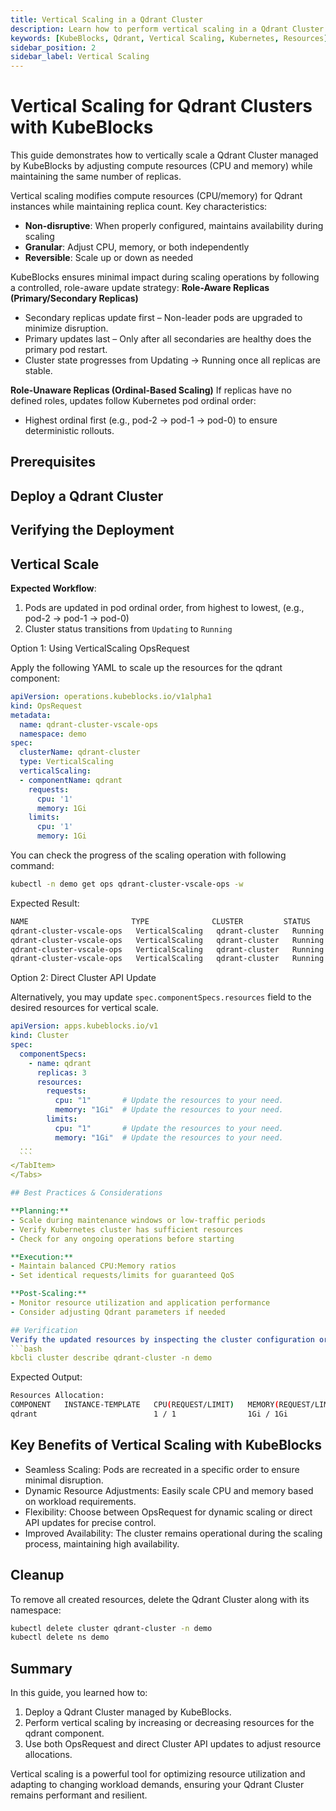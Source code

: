 ```yaml
---
title: Vertical Scaling in a Qdrant Cluster
description: Learn how to perform vertical scaling in a Qdrant Cluster managed by KubeBlocks to optimize resource utilization and improve performance.
keywords: [KubeBlocks, Qdrant, Vertical Scaling, Kubernetes, Resources]
sidebar_position: 2
sidebar_label: Vertical Scaling
---
```





# Vertical Scaling for Qdrant Clusters with KubeBlocks

This guide demonstrates how to vertically scale a Qdrant Cluster managed by KubeBlocks by adjusting compute resources (CPU and memory) while maintaining the same number of replicas.

Vertical scaling modifies compute resources (CPU/memory) for Qdrant instances while maintaining replica count. Key characteristics:

- **Non-disruptive**: When properly configured, maintains availability during scaling
- **Granular**: Adjust CPU, memory, or both independently
- **Reversible**: Scale up or down as needed

KubeBlocks ensures minimal impact during scaling operations by following a controlled, role-aware update strategy:
**Role-Aware Replicas (Primary/Secondary Replicas)**
- Secondary replicas update first – Non-leader pods are upgraded to minimize disruption.
- Primary updates last – Only after all secondaries are healthy does the primary pod restart.
- Cluster state progresses from Updating → Running once all replicas are stable.

**Role-Unaware Replicas (Ordinal-Based Scaling)**
If replicas have no defined roles, updates follow Kubernetes pod ordinal order:
- Highest ordinal first (e.g., pod-2 → pod-1 → pod-0) to ensure deterministic rollouts.

## Prerequisites


<Prerequisites />

## Deploy a Qdrant Cluster


<CreateCluster />

## Verifying the Deployment


<VerifyCluster />

## Vertical Scale

**Expected Workflow**:

1. Pods are updated in pod ordinal order, from highest to lowest, (e.g., pod-2 → pod-1 → pod-0)
1. Cluster status transitions from `Updating` to `Running`

<Tabs>
  <TabItem value="opsRequest" label="OpsRequest API" default>
  Option 1: Using VerticalScaling OpsRequest

  Apply the following YAML to scale up the resources for the qdrant component:

  ```yaml
  apiVersion: operations.kubeblocks.io/v1alpha1
  kind: OpsRequest
  metadata:
    name: qdrant-cluster-vscale-ops
    namespace: demo
  spec:
    clusterName: qdrant-cluster
    type: VerticalScaling
    verticalScaling:
    - componentName: qdrant
      requests:
        cpu: '1'
        memory: 1Gi
      limits:
        cpu: '1'
        memory: 1Gi
  ```

  You can check the progress of the scaling operation with following command:

  ```bash
  kubectl -n demo get ops qdrant-cluster-vscale-ops -w
  ```

  Expected Result:

  ```bash
  NAME                       TYPE              CLUSTER         STATUS    PROGRESS   AGE
  qdrant-cluster-vscale-ops   VerticalScaling   qdrant-cluster   Running   0/3        32s
  qdrant-cluster-vscale-ops   VerticalScaling   qdrant-cluster   Running   1/3        55s
  qdrant-cluster-vscale-ops   VerticalScaling   qdrant-cluster   Running   2/3        82s
  qdrant-cluster-vscale-ops   VerticalScaling   qdrant-cluster   Running   3/3        2m13s
  ```

  </TabItem>

  <TabItem value="ClusterAPI" label="Cluster API">

  Option 2: Direct Cluster API Update

  Alternatively, you may update `spec.componentSpecs.resources` field to the desired resources for vertical scale.

  ```yaml
  apiVersion: apps.kubeblocks.io/v1
  kind: Cluster
  spec:
    componentSpecs:
      - name: qdrant
        replicas: 3
        resources:
          requests:
            cpu: "1"       # Update the resources to your need.
            memory: "1Gi"  # Update the resources to your need.
          limits:
            cpu: "1"       # Update the resources to your need.
            memory: "1Gi"  # Update the resources to your need.
    ...
    ```
  </TabItem>
</Tabs>

## Best Practices & Considerations

**Planning:**
- Scale during maintenance windows or low-traffic periods
- Verify Kubernetes cluster has sufficient resources
- Check for any ongoing operations before starting

**Execution:**
- Maintain balanced CPU:Memory ratios
- Set identical requests/limits for guaranteed QoS

**Post-Scaling:**
- Monitor resource utilization and application performance
- Consider adjusting Qdrant parameters if needed

## Verification
Verify the updated resources by inspecting the cluster configuration or Pod details:
```bash
kbcli cluster describe qdrant-cluster -n demo
```

Expected Output:
```bash
Resources Allocation:
COMPONENT   INSTANCE-TEMPLATE   CPU(REQUEST/LIMIT)   MEMORY(REQUEST/LIMIT)   STORAGE-SIZE   STORAGE-CLASS
qdrant                          1 / 1                1Gi / 1Gi               data:20Gi      <none>
```

## Key Benefits of Vertical Scaling with KubeBlocks
- Seamless Scaling: Pods are recreated in a specific order to ensure minimal disruption.
- Dynamic Resource Adjustments: Easily scale CPU and memory based on workload requirements.
- Flexibility: Choose between OpsRequest for dynamic scaling or direct API updates for precise control.
- Improved Availability: The cluster remains operational during the scaling process, maintaining high availability.

## Cleanup
To remove all created resources, delete the Qdrant Cluster along with its namespace:
```bash
kubectl delete cluster qdrant-cluster -n demo
kubectl delete ns demo
```

## Summary
In this guide, you learned how to:
1. Deploy a Qdrant Cluster managed by KubeBlocks.
2. Perform vertical scaling by increasing or decreasing resources for the qdrant component.
3. Use both OpsRequest and direct Cluster API updates to adjust resource allocations.

Vertical scaling is a powerful tool for optimizing resource utilization and adapting to changing workload demands, ensuring your Qdrant Cluster remains performant and resilient.